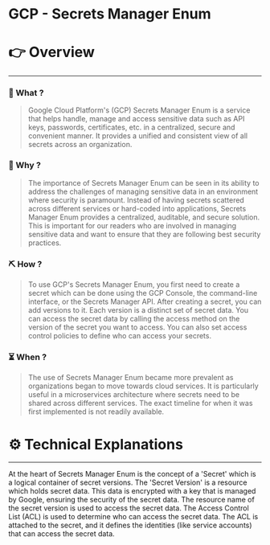 # GCP - Secrets Manager Enum


# 👉 Overview

---

### 👀 What ?

> Google Cloud Platform's (GCP) Secrets Manager Enum is a service that helps handle, manage and access sensitive data such as API keys, passwords, certificates, etc. in a centralized, secure and convenient manner. It provides a unified and consistent view of all secrets across an organization.
> 

### 🧐 Why ?

> The importance of Secrets Manager Enum can be seen in its ability to address the challenges of managing sensitive data in an environment where security is paramount. Instead of having secrets scattered across different services or hard-coded into applications, Secrets Manager Enum provides a centralized, auditable, and secure solution. This is important for our readers who are involved in managing sensitive data and want to ensure that they are following best security practices.
> 

### ⛏️ How ?

> To use GCP's Secrets Manager Enum, you first need to create a secret which can be done using the GCP Console, the command-line interface, or the Secrets Manager API. After creating a secret, you can add versions to it. Each version is a distinct set of secret data. You can access the secret data by calling the access method on the version of the secret you want to access. You can also set access control policies to define who can access your secrets.
> 

### ⏳ When ?

> The use of Secrets Manager Enum became more prevalent as organizations began to move towards cloud services. It is particularly useful in a microservices architecture where secrets need to be shared across different services. The exact timeline for when it was first implemented is not readily available.
> 

# ⚙️ Technical Explanations

---

At the heart of Secrets Manager Enum is the concept of a 'Secret' which is a logical container of secret versions. The 'Secret Version' is a resource which holds secret data. This data is encrypted with a key that is managed by Google, ensuring the security of the secret data. The resource name of the secret version is used to access the secret data. The Access Control List (ACL) is used to determine who can access the secret data. The ACL is attached to the secret, and it defines the identities (like service accounts) that can access the secret data.
